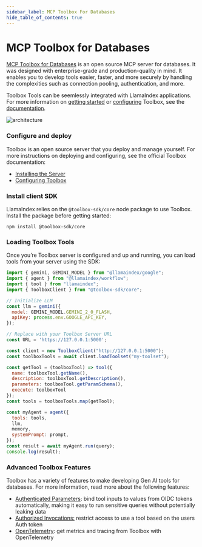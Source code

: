 ```yaml
---
sidebar_label: MCP Toolbox For Databases
hide_table_of_contents: true
---
```


# MCP Toolbox for Databases

[MCP Toolbox for Databases](https://github.com/googleapis/genai-toolbox) is an open source MCP server for databases. It was designed with enterprise-grade and production-quality in mind. It enables you to develop tools easier, faster, and more securely by handling the complexities such as connection pooling, authentication, and more.

Toolbox Tools can be seemlessly integrated with LlamaIndex applications. For more
information on [getting
started](https://googleapis.github.io/genai-toolbox/getting-started/local_quickstart_js/) or
[configuring](https://googleapis.github.io/genai-toolbox/getting-started/configure/)
Toolbox, see the
[documentation](https://googleapis.github.io/genai-toolbox/getting-started/introduction/).

![architecture](./assets/mcp_db_toolbox.png)

### Configure and deploy

Toolbox is an open source server that you deploy and manage yourself. For more
instructions on deploying and configuring, see the official Toolbox
documentation:

* [Installing the Server](https://googleapis.github.io/genai-toolbox/getting-started/introduction/#installing-the-server)
* [Configuring Toolbox](https://googleapis.github.io/genai-toolbox/getting-started/configure/)

### Install client SDK

LlamaIndex relies on the `@toolbox-sdk/core` node package to use Toolbox. Install the
package before getting started:

```shell
npm install @toolbox-sdk/core
```

### Loading Toolbox Tools

Once you’re Toolbox server is configured and up and running, you can load tools
from your server using the SDK:

```javascript
import { gemini, GEMINI_MODEL } from "@llamaindex/google";
import { agent } from "@llamaindex/workflow";
import { tool } from "llamaindex";
import { ToolboxClient } from "@toolbox-sdk/core";

// Initialize LLM
const llm = gemini({
  model: GEMINI_MODEL.GEMINI_2_0_FLASH,
  apiKey: process.env.GOOGLE_API_KEY,
});

// Replace with your Toolbox Server URL
const URL = 'https://127.0.0.1:5000';

const client = new ToolboxClient("http://127.0.0.1:5000");
const toolboxTools = await client.loadToolset("my-toolset");

const getTool = (toolboxTool) => tool({
  name: toolboxTool.getName(),
  description: toolboxTool.getDescription(),
  parameters: toolboxTool.getParamSchema(),
  execute: toolboxTool
});
const tools = toolboxTools.map(getTool);

const myAgent = agent({
  tools: tools,
  llm,
  memory,
  systemPrompt: prompt,
});
const result = await myAgent.run(query);
console.log(result);
```

### Advanced Toolbox Features

Toolbox has a variety of features to make developing Gen AI tools for databases.
For more information, read more about the following features:

* [Authenticated Parameters](https://googleapis.github.io/genai-toolbox/resources/tools/#authenticated-parameters): bind tool inputs to values from OIDC tokens automatically, making it easy to run sensitive queries without potentially leaking data
* [Authorized Invocations:](https://googleapis.github.io/genai-toolbox/resources/tools/#authorized-invocations)  restrict access to use a tool based on the users Auth token
* [OpenTelemetry](https://googleapis.github.io/genai-toolbox/how-to/export_telemetry/): get metrics and tracing from Toolbox with OpenTelemetry